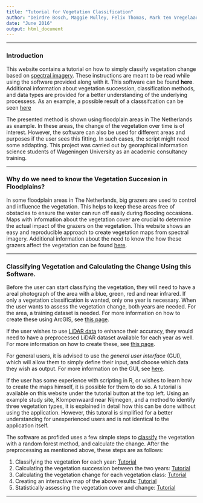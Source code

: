 ```yaml
---
title: "Tutorial for Vegetation Classification"
author: "Deirdre Bosch, Maggie Mulley, Felix Thomas, Mark ten Vregelaar, and Aline Werner"
date: "June 2016"
output: html_document
---
```

***
### Introduction
This website contains a tutorial on how to simply classify vegetation change based on [spectral imagery](B_specimg.html). These instructions are meant to be read while using the software provided along with it. This software can be found **here**. Additional information about vegetation succession, classification methods, and data types are provided for a better understanding of the underlying processess. As an example, a possible result of a classsifcation can be seen [here](GUI_results.html) 

The presented method is shown using floodplain areas in The Netherlands as example. In these areas, the change of the vegetation over time is of interest. However, the software can also be used for different areas and purposes if the user sees this fitting. In such cases, the script might need some addapting. This project was carried out by georaphical information science students of Wageningen University as an academic consultancy training.

***
### Why do we need to know the Vegetation Succesion in Floodplains?
In some floodplain areas in The Netherlands, big grazers are used to control and influence the vegetation. This helps to keep these areas free of obstacles to ensure the water can run off easily during flooding occasions. Maps with information about the vegetation cover are crucial to determine the actual impact of the grazers on the vegetation. This website shows an easy and reproducible approach to create vegetation maps from spectral imagery. Additional information about the need to know the how these grazers affect the vegetation can be found [here](B_project.html).

***
### Classifying Vegetation and Calculating the Change Using this Software.
Before the user can start classifying the vegetation, they will need to have a areal photograph of the area with a blue, green, red and near infrared. If only a vegetation classification is wanted, only one year is necessary. When the user wants to assess the vegetation change, both years are needed. For the area, a training dataset is needed. For more information on how to create these using ArcGIS, see [this page](T_preproc_poly.html).

If the user wishes to use [LiDAR data](B_LiDAR.html) to enhance their accuracy, they would need to have a preprocessed LiDAR dataset available for each year as well. For more information on how to create these, see [this page](T_preproc_LiDAR.html).

For general users, it is advised to use the *general user interface* (GUI), which will allow them to simply define their input, and choose which data they wish as output. For more information on the GUI, see [here](GUI.html).

If the user has some experience with scripting in R, or wishes to learn how to create the maps himself, it is possible for them to do so. A tutorial is available on this website under the tutorial button at the top left. Using an example study site, Klompenwaard near Nijmegen, and a method to identify three vegetation types, it is explained in detail how this can be done without using the application. However, this tutoral is simplified for a better understanding for unexperienced users and is not identical to the application itself. 

The software as profided uses a few simple steps to [classify](B_class.html) the vegetation with a random forest method, and calculate the change. After the preprocessing as mentioned above, these steps are as follows:

1. Classifying the vegetation for each year: [Tutorial](T_veg_class.html)
2. Calculating the vegetation succession between the two years: [Tutorial](T_veg_change.html)
3. Calculating the vegetation change for each vegetation class: [Tutorial](T_change_sep.html)
4. Creating an interactive map of the above results: [Tutorial](T_Leaflet.html)
5. Statistically assessing the vegetation cover and change: [Tutorial](T_change_stat.html)

***
